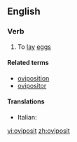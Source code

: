 ==English==

===Verb===
{{en-verb}}

#{{intransitive}} To [[lay]] [[eggs]]

====Related terms====
* [[oviposition]]
* [[ovipositor]]

====Translations====
{{trans-top|oviposit}}
*Italian: {{t-|it|ovideporre}}
{{trans-mid}}

{{trans-bottom}}

[[vi:oviposit]]
[[zh:oviposit]]